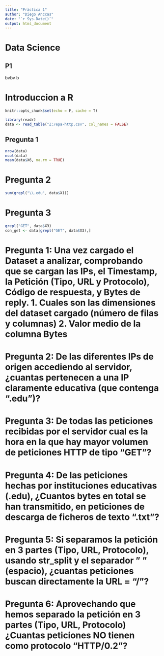 ```yaml
---
title: "Pràctica 1"
author: "Diego Anccas"
date: "`r Sys.Date()`"
output: html_document
---
```

# Data Science

## P1

bvbv b

# Introduccion a R

```r
knitr::opts_chunk$set(echo = F, cache = T)
```

```r
library(readr)
data <- read_table("Z:/epa-http.csv", col_names = FALSE)
```

## Pregunta 1

```r
nrow(data) 
ncol(data) 
mean(data$X6, na.rm = TRUE)
```

# Pregunta 2
```r
sum(grepl("\\.edu", data$X1))
```

# Pregunta 3

```r
grepl("GET", data$X3)
con_get <- data[grepl("GET", data$X3),]
```


# Pregunta 1: Una vez cargado el Dataset a analizar, comprobando que se cargan las IPs, el Timestamp, la Petición (Tipo, URL y Protocolo), Código de respuesta, y Bytes de reply. 1. Cuales son las dimensiones del dataset cargado (número de filas y columnas) 2. Valor medio de la columna Bytes

# Pregunta 2: De las diferentes IPs de origen accediendo al servidor, ¿cuantas pertenecen a una IP claramente educativa (que contenga ".edu")?

# Pregunta 3: De todas las peticiones recibidas por el servidor cual es la hora en la que hay mayor volumen de peticiones HTTP de tipo "GET"?

# Pregunta 4: De las peticiones hechas por instituciones educativas (.edu), ¿Cuantos bytes en total se han transmitido, en peticiones de descarga de ficheros de texto ".txt"?

# Pregunta 5: Si separamos la petición en 3 partes (Tipo, URL, Protocolo), usando str_split y el separador " " (espacio), ¿cuantas peticiones buscan directamente la URL = "/"?

# Pregunta 6: Aprovechando que hemos separado la petición en 3 partes (Tipo, URL, Protocolo) ¿Cuantas peticiones NO tienen como protocolo "HTTP/0.2"?
